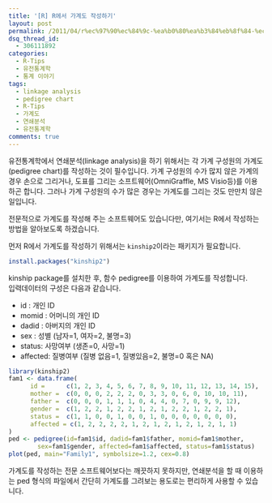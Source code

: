 ```yaml
---
title: '[R] R에서 가계도 작성하기'
layout: post
permalink: /2011/04/r%ec%97%90%ec%84%9c-%ea%b0%80%ea%b3%84%eb%8f%84-%ec%9e%91%ec%84%b1%ed%95%98%ea%b8%b0/
dsq_thread_id:
  - 306111892
categories:
  - R-Tips
  - 유전통계학
  - 통계 이야기
tags:
  - linkage analysis
  - pedigree chart
  - R-Tips
  - 가계도
  - 연쇄분석
  - 유전통계학
comments: true
---
```


유전통계학에서 연쇄분석(linkage analysis)을 하기 위해서는 각 가계 구성원의 가계도(pedigree chart)를 작성하는 것이 필수입니다. 가계 구성원의 수가 많지 않은 가계의 경우 손으로 그리거나, 도표를 그리는 소프트웨어(OmniGraffle, MS Visio등)를 이용하곤 합니다. 그러나 가계 구성원의 수가 많은 경우는 가계도를 그리는 것도 만만치 않은 일입니다.

전문적으로 가계도를 작성해 주는 소프트웨어도 있습니다만, 여기서는 R에서 작성하는 방법을 알아보도록 하겠습니다.  

  
먼저 R에서 가계도를 작성하기 위해서는 `kinship2`이라는 패키지가 필요합니다.

```r
install.packages("kinship2")
```

kinship package를 설치한 후, 함수 pedigree를 이용하여 가계도를 작성합니다.  
입력데이터의 구성은 다음과 같습니다.

*   id : 개인 ID
*   momid : 어머니의 개인 ID
*   dadid : 아버지의 개인 ID
*   sex : 성별 (남자=1, 여자=2, 불명=3)
*   status: 사망여부 (생존=0, 사망=1)
*   affected: 질병여부 (질병 없음=1, 질병있음=2, 불명=0 혹은 NA)

```r
library(kinship2)
fam1 <- data.frame(
      id =      c(1, 2, 3, 4, 5, 6, 7, 8, 9, 10, 11, 12, 13, 14, 15),
      mother =  c(0, 0, 0, 2, 2, 2, 0, 3, 3, 0, 6, 0, 10, 10, 11),
      father =  c(0, 0, 0, 1, 1, 1, 0, 4, 4, 0, 7, 0, 9, 9, 12),
      gender =  c(1, 2, 2, 1, 2, 2, 1, 2, 1, 2, 2, 1, 2, 2, 1),
      status =  c(1, 1, 0, 0, 1, 0, 0, 1, 0, 0, 0, 0, 0, 0, 0),
      affected = c(1, 2, 2, 2, 2, 1, 2, 1, 2, 1, 2, 1, 2, 1, 1)
)
ped <- pedigree(id=fam1$id, dadid=fam1$father, momid=fam1$mother,
        sex=fam1$gender, affected=fam1$affected, status=fam1$status)
plot(ped, main="Family1", symbolsize=1.2, cex=0.8)
```

가계도를 작성하는 전문 소프트웨어보다는 깨끗하지 못하지만, 연쇄분석을 할 때 이용하는 ped 형식의 파일에서 간단히 가계도를 그려보는 용도로는 편리하게 사용할 수 있습니다.

 